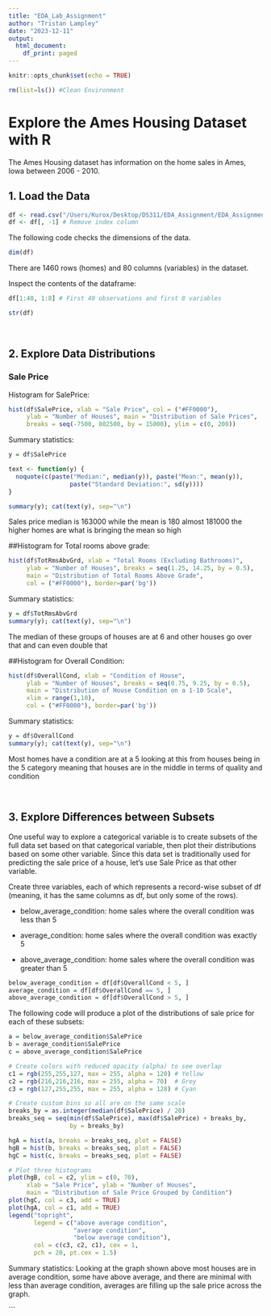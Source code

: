 ```yaml
---
title: "EDA_Lab_Assignment"
author: "Tristan Lampley"
date: "2023-12-11"
output:
  html_document:
    df_print: paged
---
```


```r
knitr::opts_chunk$set(echo = TRUE)
```


```r
rm(list=ls()) #Clean Environment
```
# Explore the Ames Housing Dataset with R

The Ames Housing dataset has information on the home sales in Ames, Iowa between 2006 - 2010.

## 1. Load the Data

```r
df <- read.csv("/Users/Kurox/Desktop/DS311/EDA_Assignment/EDA_Assignment/EDA_Python_Tristan/data/ames.csv")
df <- df[, -1] # Remove index column
```

The following code checks the dimensions of the data.

```r
dim(df)
```

There are 1460 rows (homes) and 80 columns (variables) in the dataset. 

Inspect the contents of the dataframe:

```r
df[1:40, 1:8] # First 40 observations and first 8 variables
```

```r
str(df)
```

<br>

## 2. Explore Data Distributions

### Sale Price

Histogram for SalePrice:

```r
hist(df$SalePrice, xlab = "Sale Price", col = ("#FF0000"),
     ylab = "Number of Houses", main = "Distribution of Sale Prices",
     breaks = seq(-7500, 802500, by = 15000), ylim = c(0, 200))

```

Summary statistics: 

```r
y = df$SalePrice

text <- function(y) {
  noquote(c(paste("Median:", median(y)), paste("Mean:", mean(y)),
                 paste("Standard Deviation:", sd(y))))
}

summary(y); cat(text(y), sep="\n")
```
Sales price median is 163000 while the mean is 180 almost 181000 the higher homes are what is bringing the mean so high 

##Histogram for Total rooms above grade:

```r
hist(df$TotRmsAbvGrd, xlab = "Total Rooms (Excluding Bathrooms)", 
     ylab = "Number of Houses", breaks = seq(1.25, 14.25, by = 0.5), 
     main = "Distribution of Total Rooms Above Grade", 
     col = ("#FF0000"), border=par('bg'))
```

Summary statistics: 

```r
y = df$TotRmsAbvGrd
summary(y); cat(text(y), sep="\n")
```
The median of these groups of houses are at 6 and other houses go over that and can even double that



##Histogram for Overall Condition: 

```r
hist(df$OverallCond, xlab = "Condition of House", 
     ylab = "Number of Houses", breaks = seq(0.75, 9.25, by = 0.5), 
     main = "Distribution of House Condition on a 1-10 Scale", 
     xlim = range(1,10),
     col = ("#FF0000"), border=par('bg'))
```

Summary statistics: 

```r
y = df$OverallCond
summary(y); cat(text(y), sep="\n")
```

Most homes have a condition are at a 5 looking at this from houses being in the 5 category meaning that houses are in the middle in terms of quality and condition

<br>

## 3. Explore Differences between Subsets

One useful way to explore a categorical variable is to create subsets of the full data set based on that categorical variable, then plot their distributions based on some other variable. Since this data set is traditionally used for predicting the sale price of a house, let's use Sale Price as that other variable.

Create three variables, each of which represents a record-wise subset of df (meaning, it has the same columns as df, but only some of the rows).

+ below_average_condition: home sales where the overall condition was less than 5


+ average_condition: home sales where the overall condition was exactly 5


+ above_average_condition: home sales where the overall condition was greater than 5

```r
below_average_condition = df[df$OverallCond < 5, ]
average_condition = df[df$OverallCond == 5, ]
above_average_condition = df[df$OverallCond > 5, ]
```

The following code will produce a plot of the distributions of sale price for each of these subsets:

```r
a = below_average_condition$SalePrice
b = average_condition$SalePrice
c = above_average_condition$SalePrice

# Create colors with reduced opacity (alpha) to see overlap
c1 = rgb(255,255,127, max = 255, alpha = 120) # Yellow
c2 = rgb(216,216,216, max = 255, alpha = 70)  # Grey
c3 = rgb(127,255,255, max = 255, alpha = 128) # Cyan

# Create custom bins so all are on the same scale
breaks_by = as.integer(median(df$SalePrice) / 20)
breaks_seq = seq(min(df$SalePrice), max(df$SalePrice) + breaks_by,
                 by = breaks_by)

hgA = hist(a, breaks = breaks_seq, plot = FALSE)
hgB = hist(b, breaks = breaks_seq, plot = FALSE)
hgC = hist(c, breaks = breaks_seq, plot = FALSE)

# Plot three histograms
plot(hgB, col = c2, ylim = c(0, 70), 
     xlab = "Sale Price", ylab = "Number of Houses",
     main = "Distribution of Sale Price Grouped by Condition")
plot(hgC, col = c3, add = TRUE)
plot(hgA, col = c1, add = TRUE)
legend("topright", 
       legend = c("above average condition", 
                  "average condition",
                  "below average condition"),
       col = c(c3, c2, c1), cex = 1, 
       pch = 20, pt.cex = 1.5)
```

Summary statistics:
Looking at the graph shown above most houses are in average condition, some have above average, and there are minimal with less than average condition, averages are filling up the sale price across the graph.


```